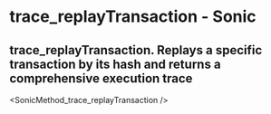 # trace_replayTransaction - Sonic

## trace_replayTransaction. Replays a specific transaction by its hash and returns a comprehensive execution trace


<SonicMethod_trace_replayTransaction />
